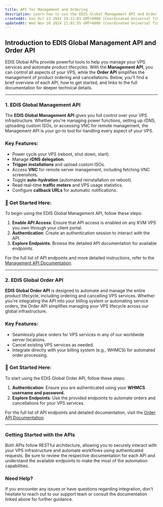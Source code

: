 ```yaml
---
title: API for Management and Ordering
description: Learn how to use the EDIS Global Management API and Order API to manage your VPS lifecycle, automate orders, and streamline infrastructure. Access full API documentation for seamless integration.
createdAt: Sun Oct 13 2024 19:12:01 GMT+0000 (Coordinated Universal Time)
updatedAt: Wed Nov 20 2024 21:01:55 GMT+0000 (Coordinated Universal Time)
---
```


## Introduction to EDIS Global Management API and Order API

EDIS Global APIs provide powerful tools to help you manage your VPS services and automate product lifecycles. With the **Management API**, you can control all aspects of your VPS, while the **Order API** simplifies the management of product ordering and cancellations. Below, you'll find a brief overview of each API, how to get started, and links to the full documentation for deeper technical details.

---

### 1. EDIS Global Management API

The **EDIS Global Management API** gives you full control over your VPS infrastructure. Whether you're managing power functions, setting up rDNS, uploading custom ISOs, or accessing VNC for remote management, the Management API is your go-to tool for handling every aspect of your VPS.

### Key Features:

- Power cycle your VPS (reboot, shut down, start).
- Manage **rDNS delegation**.
- **Trigger installations** and upload custom ISOs.
- Access **VNC** for remote server management, including fetching VNC screenshots.
- Toggle **auto-hydration** (automated reinstallation on reboot).
- Read real-time **traffic meters** and VPS usage statistics.
- Configure **callback URLs** for automatic notifications.

### 🚀 Get Started Here:

To begin using the EDIS Global Management API, follow these steps:

1. **Enable API Access**: Ensure that API access is enabled on any KVM VPS you own through your client portal.
2. **Authentication**: Create an authentication session to interact with the API.
3. **Explore Endpoints**: Browse the detailed API documentation for available endpoints.

For the full list of API endpoints and more detailed instructions, refer to the [Management API Documentation](https://docs.management-api.edisglobal.com).

---

### 2. EDIS Global Order API

**EDIS Global Order API** is designed to automate and manage the entire product lifecycle, including ordering and cancelling VPS services. Whether you're integrating the API into your billing system or automating service orders, the Order API simplifies managing your VPS lifecycle across our global infrastructure.

### Key Features:

- Seamlessly place orders for VPS services in any of our worldwide server locations.
- Cancel existing VPS services as needed.
- Integrate directly with your billing system (e.g., WHMCS) for automated order processing.

### 🚀 Get Started Here:

To start using the EDIS Global Order API, follow these steps:

1. **Authentication**: Ensure you are authenticated using your **WHMCS username and password.**
2. **Explore Endpoints**: Use the provided endpoints to automate orders and cancellations for your VPS services.

For the full list of API endpoints and detailed documentation, visit the [Order API Documentation](https://docs.order-api.edisglobal.com).

---

### Getting Started with the APIs

Both APIs follow RESTful architecture, allowing you to securely interact with your VPS infrastructure and automate workflows using authenticated requests. Be sure to review the respective documentation for each API and understand the available endpoints to make the most of the automation capabilities.

### Need Help?

If you encounter any issues or have questions regarding integration, don't hesitate to reach out to our support team or consult the documentation linked above for further guidance.
